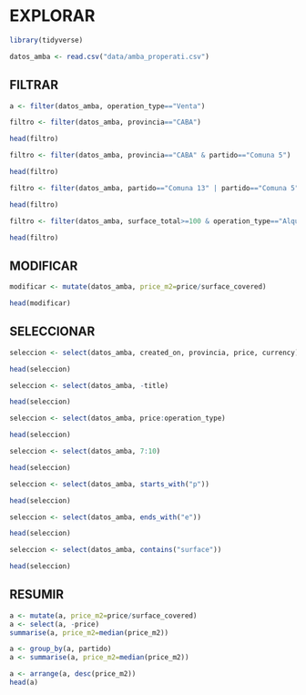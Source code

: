 # EXPLORAR

```r
library(tidyverse)
```

```r
datos_amba <- read.csv("data/amba_properati.csv")
```

## **FILTRAR**

```r
a <- filter(datos_amba, operation_type=="Venta")
```


```r
filtro <- filter(datos_amba, provincia=="CABA")

head(filtro)
```

```r
filtro <- filter(datos_amba, provincia=="CABA" & partido=="Comuna 5")

head(filtro)
```

```r
filtro <- filter(datos_amba, partido=="Comuna 13" | partido=="Comuna 5")

head(filtro)
```

```r
filtro <- filter(datos_amba, surface_total>=100 & operation_type=="Alquiler")

head(filtro)
```

## **MODIFICAR**

```r
modificar <- mutate(datos_amba, price_m2=price/surface_covered)

head(modificar)
```

## **SELECCIONAR**

```r
seleccion <- select(datos_amba, created_on, provincia, price, currency)

head(seleccion)
```

```r
seleccion <- select(datos_amba, -title)

head(seleccion)
```

```r
seleccion <- select(datos_amba, price:operation_type)

head(seleccion)
```

```r
seleccion <- select(datos_amba, 7:10)

head(seleccion)
```

```r
seleccion <- select(datos_amba, starts_with("p"))

head(seleccion)
```

```r
seleccion <- select(datos_amba, ends_with("e"))

head(seleccion)
```

```r
seleccion <- select(datos_amba, contains("surface"))

head(seleccion)
```

## **RESUMIR**

```r
a <- mutate(a, price_m2=price/surface_covered)
a <- select(a, -price)
summarise(a, price_m2=median(price_m2))

a <- group_by(a, partido)
a <- summarise(a, price_m2=median(price_m2))

a <- arrange(a, desc(price_m2))
head(a)
```